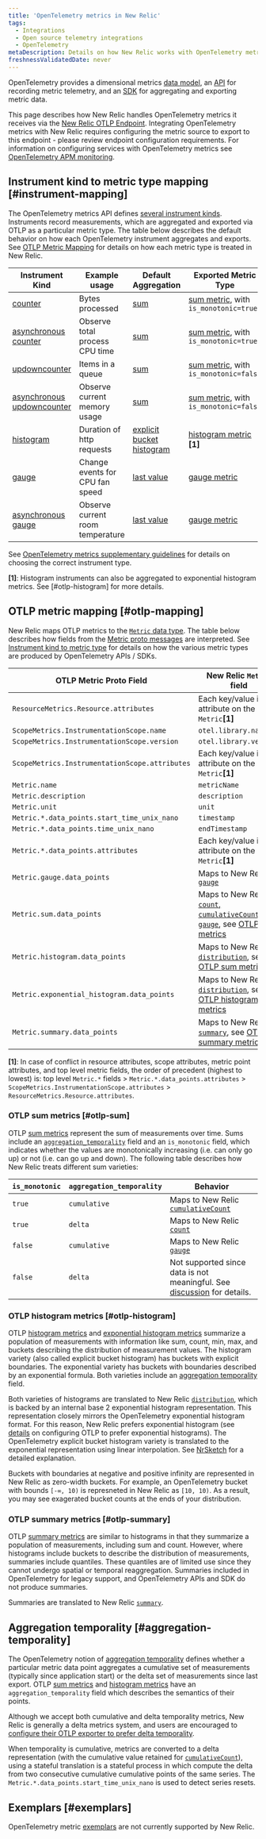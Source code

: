 ```yaml
---
title: 'OpenTelemetry metrics in New Relic'
tags:
  - Integrations
  - Open source telemetry integrations
  - OpenTelemetry
metaDescription: Details on how New Relic works with OpenTelemetry metrics
freshnessValidatedDate: never
---
```


OpenTelemetry provides a dimensional metrics [data model](https://opentelemetry.io/docs/specs/otel/metrics/data-model/), an [API](https://opentelemetry.io/docs/specs/otel/metrics/api/) for recording metric telemetry, and an [SDK](https://opentelemetry.io/docs/specs/otel/metrics/sdk/) for aggregating and exporting metric data.

This page describes how New Relic handles OpenTelemetry metrics it receives via the [New Relic OTLP Endpoint]. Integrating OpenTelemetry metrics with New Relic requires configuring the metric source to export to this endpoint - please review endpoint configuration requirements. For information on configuring services with OpenTelemetry metrics see [OpenTelemetry APM monitoring](/docs/more-integrations/open-source-telemetry-integrations/opentelemetry/get-started/apm-monitoring/opentelemetry-apm-intro).

## Instrument kind to metric type mapping [#instrument-mapping]

The OpenTelemetry metrics API defines [several instrument kinds](https://opentelemetry.io/docs/specs/otel/metrics/api/#instrument). Instruments record measurements, which are aggregated and exported via OTLP as a particular metric type. The table below describes the default behavior on how each OpenTelemetry instrument aggregates and exports. See [OTLP Metric Mapping](#otlp-mapping) for details on how each metric type is treated in New Relic.

| Instrument Kind              | Example usage                    | Default Aggregation         | Exported Metric Type                    |
|------------------------------|----------------------------------|-----------------------------|-----------------------------------------|
| [counter]                    | Bytes processed                  | [sum]                       | [sum metric], with `is_monotonic=true`  |
| [asynchronous counter]       | Observe total process CPU time   | [sum]                       | [sum metric], with `is_monotonic=true`  |
| [updowncounter]              | Items in a queue                 | [sum]                       | [sum metric], with `is_monotonic=false` |
| [asynchronous updowncounter] | Observe current memory usage     | [sum]                       | [sum metric], with `is_monotonic=false` |
| [histogram]                  | Duration of http requests        | [explicit bucket histogram] | [histogram metric] **[1]**              |
| [gauge]                      | Change events for CPU fan speed  | [last value]                | [gauge metric]                          |
| [asynchronous gauge]         | Observe current room temperature | [last value]                | [gauge metric]                          |

See [OpenTelemetry metrics supplementary guidelines](https://opentelemetry.io/docs/specs/otel/metrics/supplementary-guidelines/) for details on choosing the correct instrument type.

**[1]**: Histogram instruments can also be aggregated to exponential histogram metrics. See [#otlp-histogram] for more details.

## OTLP metric mapping [#otlp-mapping]

New Relic maps OTLP metrics to the [`Metric` data type](https://docs.newrelic.com/docs/data-apis/understand-data/metric-data/metric-data-type/#metric-types). The table below describes how fields from the [Metric proto messages](https://github.com/open-telemetry/opentelemetry-proto/blob/main/opentelemetry/proto/metrics/v1/metrics.proto) are interpreted. See [Instrument kind to metric type](#instrument-mapping) for details on how the various metric types are produced by OpenTelemetry APIs / SDKs.

| OTLP Metric Proto Field                        | New Relic `Metric` field                                                                                             |
|------------------------------------------------|----------------------------------------------------------------------------------------------------------------------|
| `ResourceMetrics.Resource.attributes`          | Each key/value is an attribute on the `Metric`**[1]**                                                                |
| `ScopeMetrics.InstrumentationScope.name `      | `otel.library.name`                                                                                                  |
| `ScopeMetrics.InstrumentationScope.version`    | `otel.library.version`                                                                                               |
| `ScopeMetrics.InstrumentationScope.attributes` | Each key/value is an attribute on the `Metric`**[1]**                                                                |
| `Metric.name`                                  | `metricName`                                                                                                         |
| `Metric.description`                           | `description`                                                                                                        |
| `Metric.unit`                                  | `unit`                                                                                                               |
| `Metric.*.data_points.start_time_unix_nano`    | `timestamp`                                                                                                          |
| `Metric.*.data_points.time_unix_nano`          | `endTimestamp`                                                                                                       |
| `Metric.*.data_points.attributes`              | Each key/value is an attribute on the `Metric`**[1]**                                                                |
| `Metric.gauge.data_points`                     | Maps to New Relic [`gauge`][newrelic metric types]                                                                   |
| `Metric.sum.data_points`                       | Maps to New Relic [`count`, `cumulativeCount`, or `gauge`][newrelic metric types], see [OTLP sum metrics](#otlp-sum) |
| `Metric.histogram.data_points`                 | Maps to New Relic [`distribution`][newrelic metric types], see [OTLP sum metrics](#otlp-histogram)                   |
| `Metric.exponential_histogram.data_points`     | Maps to New Relic [`distribution`][newrelic metric types], see [OTLP histogram metrics](#otlp-histogram)             |
| `Metric.summary.data_points`                   | Maps to New Relic [`summary`][newrelic metric types], see [OTLP summary metrics](#otlp-histogram)                    |

**[1]**: In case of conflict in resource attributes, scope attributes, metric point attributes, and top level metric fields, the order of precedent (highest to lowest) is: top level `Metric.*` fields > `Metric.*.data_points.attributes` > `ScopeMetrics.InstrumentationScope.attributes` > `ResourceMetrics.Resource.attributes`.

[newrelic metric types]: https://docs.newrelic.com/docs/data-apis/understand-data/metric-data/metric-data-type/#metric-types

### OTLP sum metrics [#otlp-sum]

OTLP [sum metrics][sum metric] represent the sum of measurements over time. Sums include an [`aggregation_temporality`](#aggregation-temporality) field and an `is_monotonic` field, which indicates whether the values are monotonically increasing (i.e. can only go up) or not (i.e. can go up and down). The following table describes how New Relic treats different sum varieties:

| `is_monotonic` | `aggregation_temporality` | Behavior                                                                                                                                                                       |
|----------------|---------------------------|--------------------------------------------------------------------------------------------------------------------------------------------------------------------------------|
| `true`         | `cumulative`              | Maps to New Relic [`cumulativeCount`][newrelic metric types]                                                                                                                   |
| `true`         | `delta`                   | Maps to New Relic [`count`][newrelic metric types]                                                                                                                             |
| `false`        | `cumulative`              | Maps to New Relic [`gauge`][newrelic metric types]                                                                                                                             |
| `false`        | `delta`                   | Not supported since data is not meaningful. See [discussion](https://github.com/open-telemetry/opentelemetry-specification/pull/2314#pullrequestreview-877408961) for details. |

### OTLP histogram metrics [#otlp-histogram]

OTLP [histogram metrics][histogram metric] and [exponential histogram metrics][exponential histogram metric] summarize a population of measurements with information like sum, count, min, max, and buckets describing the distribution of measurement values. The histogram variety (also called explicit bucket histogram) has buckets with explicit boundaries. The exponential variety has buckets with boundaries described by an exponential formula. Both varieties include an [aggregation temporality](#aggregation-temporality) field.

Both varieties of histograms are translated to New Relic [`distribution`][newrelic metric types], which is backed by an internal base 2 exponential histogram representation. This representation closely mirrors the OpenTelemetry exponential histogram format. For this reason, New Relic prefers exponential histogram (see [details](/docs/more-integrations/open-source-telemetry-integrations/opentelemetry/best-practices/opentelemetry-otlp/#metric-mistogram-aggregation) on configuring OTLP to prefer exponential histograms). The OpenTelemetry explicit bucket histogram variety is translated to the exponential representation using linear interpolation. See [NrSketch](https://github.com/newrelic-experimental/newrelic-sketch-java#new-relic-sketch) for a detailed explanation.

Buckets with boundaries at negative and positive infinity are represented in New Relic as zero-width buckets. For example, an OpenTelemetry bucket with bounds `[-∞, 10)` is represneted in New Relic as `[10, 10)`. As a result, you may see exagerated bucket counts at the ends of your distribution.

### OTLP summary metrics [#otlp-summary]

OTLP [summary metrics][summary metric] are similar to histograms in that they summarize a population of measurements, including sum and count. However, where histograms include buckets to describe the distribution of measurements, summaries include quantiles. These quantiles are of limited use since they cannot undergo spatial or temporal reaggregation. Summaries included in OpenTelemetry for legacy support, and OpenTelemetry APIs and SDK do not produce summaries.

Summaries are translated to New Relic [`summary`][newrelic metric types].

## Aggregation temporality [#aggregation-temporality]

The OpenTelemetry notion of [aggregation temporality](https://opentelemetry.io/docs/specs/otel/metrics/data-model/#temporality) defines whether a particular metric data point aggregates a cumulative set of measurements (typically since application start) or the delta set of measurements since last export. OTLP [sum metrics](#otlp-sum) and [histogram metrics](#otlp-histogram) have an `aggregation_temporality` field which describes the semantics of their points.

Although we accept both cumulative and delta temporality metrics, New Relic is generally a delta metrics system, and users are encouraged to [configure their OTLP exporter to prefer delta temporality](/docs/more-integrations/open-source-telemetry-integrations/opentelemetry/best-practices/opentelemetry-otlp/#metric-aggregation-temporality).

When temporality is cumulative, metrics are converted to a delta representation (with the cumulative value retained for [`cumulativeCount`][newrelic metric types]), using a stateful translation is a stateful process in which compute the delta from two consecutive cumulative cumulative points of the same series. The `Metric.*.data_points.start_time_unix_nano` is used to detect series resets.

## Exemplars [#exemplars]

OpenTelemetry metric [exemplars](https://opentelemetry.io/docs/specs/otel/metrics/data-model/#exemplars) are not currently supported by New Relic.

[New Relic OTLP endpoint]: /docs/more-integrations/open-source-telemetry-integrations/opentelemetry/best-practices/opentelemetry-otlp

[counter]: https://opentelemetry.io/docs/specs/otel/metrics/api/#counter
[asynchronous counter]: https://opentelemetry.io/docs/specs/otel/metrics/api/#asynchronous-counter
[updowncounter]: https://opentelemetry.io/docs/specs/otel/metrics/api/#updowncounter
[asynchronous updowncounter]: https://opentelemetry.io/docs/specs/otel/metrics/api/#asynchronous-updowncounter
[histogram]: https://opentelemetry.io/docs/specs/otel/metrics/api/#histogram
[gauge]: https://opentelemetry.io/docs/specs/otel/metrics/api/#gauge
[asynchronous gauge]: https://opentelemetry.io/docs/specs/otel/metrics/api/#asynchronous-gauge

[sum]: https://opentelemetry.io/docs/specs/otel/metrics/sdk/#sum-aggregation
[explicit bucket histogram]: https://opentelemetry.io/docs/specs/otel/metrics/sdk/#explicit-bucket-histogram-aggregation
[last value]: https://opentelemetry.io/docs/specs/otel/metrics/sdk/#last-value-aggregation

[sum metric]: https://github.com/open-telemetry/opentelemetry-proto/blob/a05597bff803d3d9405fcdd1e1fb1f42bed4eb7a/opentelemetry/proto/metrics/v1/metrics.proto#L217-L226
[histogram metric]: https://github.com/open-telemetry/opentelemetry-proto/blob/a05597bff803d3d9405fcdd1e1fb1f42bed4eb7a/opentelemetry/proto/metrics/v1/metrics.proto#L230-L236
[exponential histogram metric]: https://github.com/open-telemetry/opentelemetry-proto/blob/a05597bff803d3d9405fcdd1e1fb1f42bed4eb7a/opentelemetry/proto/metrics/v1/metrics.proto#L240-L246
[gauge metric]: https://github.com/open-telemetry/opentelemetry-proto/blob/a05597bff803d3d9405fcdd1e1fb1f42bed4eb7a/opentelemetry/proto/metrics/v1/metrics.proto#L211-L213
[summary metric]: https://github.com/open-telemetry/opentelemetry-proto/blob/a05597bff803d3d9405fcdd1e1fb1f42bed4eb7a/opentelemetry/proto/metrics/v1/metrics.proto#L254-L256
